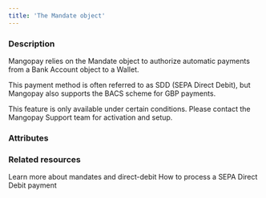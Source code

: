 ```yaml
---
title: 'The Mandate object'
---
```


  
### Description
Mangopay relies on the Mandate object to authorize automatic payments from a Bank Account object to a Wallet.   

This payment method is often referred to as SDD (SEPA Direct Debit), but Mangopay also supports the BACS scheme for GBP payments.  

This feature is only available under certain conditions. Please contact the Mangopay Support team for activation and setup.  

### Attributes  

<Scheme />  

<BankAccountId1 />  

<BankReference />  

<Culture6 />  

<DocumentURL />  

<ReturnURL />  

<RedirectURL />  

<Id />  

<CreationDate />  

<Status9 />  

<UserId />  

<ExecutionType1 />  

<Tag1 />  

<ResultCode />  

<ResultMessage />

### Related resources

<CardGroup cols={2}>
    <Card
        title="Guide"
        href="/guides/payment-methods/klarna"
    >
        Learn more about mandates and direct-debit
    </Card>
    <Card
        title="How to"
        href="/how-to/process-sepa-direct-debit-payment"
    >
        How to process a SEPA Direct Debit payment
    </Card>
</CardGroup>